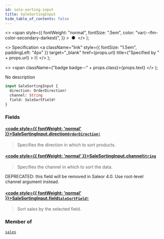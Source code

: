 ```yaml
---
id: sale-sorting-input
title: SaleSortingInput
hide_table_of_contents: false
---
```


  <>
    <span
      style={{
        fontWeight: "normal",
        fontSize: ".5em",
        color: "var(--ifm-color-secondary-darkest)",
      }}
    >
      &nbsp;●&nbsp;
    </span>
  </>
);

  <>
    Specification
    <a
      className="link"
      style={{ fontSize: "1.5em", paddingLeft: "4px" }}
      target="\_blank"
      href={props.url}
      title={"Specified by " + props.url}
    >
      ⎘
    </a>
  </>
);

  <>
    <span className={"badge badge--" + props.class}>{props.text}</span>
  </>
);

No description

```graphql
input SaleSortingInput {
  direction: OrderDirection!
  channel: String
  field: SaleSortField!
}
```

### Fields

#### [<code style={{ fontWeight: 'normal' }}>SaleSortingInput.<b>direction</b></code>](#)<Bullet />[`OrderDirection!`](../../api-reference/enums/order-direction) <Badge class="secondary" text="non-null"/> <Badge class="secondary" text="enum"/>

> Specifies the direction in which to sort products.

#### [<code style={{ fontWeight: 'normal' }}>SaleSortingInput.<b>channel</b></code>](#)<Bullet />[`String`](../../api-reference/scalars/string) <Badge class="secondary" text="scalar"/>

> Specifies the channel in which to sort the data.

DEPRECATED: this field will be removed in Saleor 4.0. Use root-level channel argument instead.

>

#### [<code style={{ fontWeight: 'normal' }}>SaleSortingInput.<b>field</b></code>](#)<Bullet />[`SaleSortField!`](../../api-reference/enums/sale-sort-field) <Badge class="secondary" text="non-null"/> <Badge class="secondary" text="enum"/>

> Sort sales by the selected field.

### Member of

[`sales`](../../api-reference/queries/sales) <Badge class="secondary" text="query"/>
